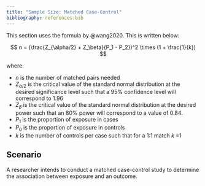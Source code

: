 ```yaml
---
title: "Sample Size: Matched Case-Control"
bibliography: references.bib
---
```


This section uses the formula by @wang2020. This is written below:

$$
n = (\frac{Z_{\alpha/2} + Z_\beta}{P_1 - P_2})^2 \times (1 + \frac{1}{k})
$$

where:

-   $n$ is the number of matched pairs needed
-   $Z_{\alpha/2}$ is the critical value of the standard normal distribution at the desired
    significance level such that a 95% confidence level will correspond to 1.96
-   $Z_{\beta}$ is the critical value of the standard normal distribution at the desired power such
    that an 80% power will correspond to a value of 0.84.
-   $P_1$ is the proportion of exposure in cases
-   $P_0$ is the proportion of exposure in controls
-   $k$ is the number of controls per case such that for a 1:1 match $k$ =1

## Scenario

A researcher intends to conduct a matched case-control study to determine the association between
exposure and an outcome.
